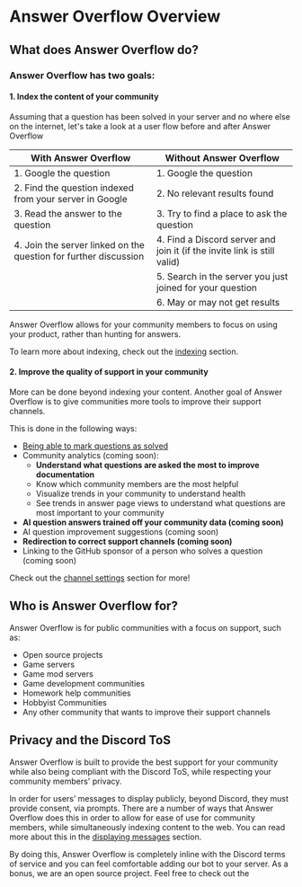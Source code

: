 # Answer Overflow Overview

## What does Answer Overflow do?

### Answer Overflow has two goals:

#### 1. Index the content of your community

Assuming that a question has been solved in your server and no where else on the internet, let's take a look at a user flow before and after Answer Overflow

| With Answer Overflow                                             | Without Answer Overflow                                                  |
| ---------------------------------------------------------------- | ------------------------------------------------------------------------ |
| 1. Google the question                                           | 1. Google the question                                                   |
| 2. Find the question indexed from your server in Google          | 2. No relevant results found                                             |
| 3. Read the answer to the question                               | 3. Try to find a place to ask the question                               |
| 4. Join the server linked on the question for further discussion | 4. Find a Discord server and join it (if the invite link is still valid) |
|                                                                  | 5. Search in the server you just joined for your question                |
|                                                                  | 6. May or may not get results                                            |

Answer Overflow allows for your community members to focus on using your product, rather than hunting for answers.

To learn more about indexing, check out the [indexing](/channel-settings/indexing) section.

#### 2. Improve the quality of support in your community

More can be done beyond indexing your content. Another goal of Answer Overflow is to give communities more tools to improve their support channels.

This is done in the following ways:

- [Being able to mark questions as solved](/channel-settings/mark-solution)
- Community analytics (coming soon):
  - **Understand what questions are asked the most to improve documentation**
  - Know which community members are the most helpful
  - Visualize trends in your community to understand health
  - See trends in answer page views to understand what questions are most important to your community
- **AI question answers trained off your community data (coming soon)**
- AI question improvement suggestions (coming soon)
- **Redirection to correct support channels (coming soon)**
- Linking to the GitHub sponsor of a person who solves a question (coming soon)

Check out the [channel settings](/channel-settings) section for more!

## Who is Answer Overflow for?

Answer Overflow is for public communities with a focus on support, such as:

- Open source projects
- Game servers
- Game mod servers
- Game development communities
- Homework help communities
- Hobbyist Communities
- Any other community that wants to improve their support channels


## Privacy and the Discord ToS

Answer Overflow is built to provide the best support for your community while also being compliant with the Discord ToS, while respecting your community members' privacy.

In order for users’ messages to display publicly, beyond Discord, they must provide consent, via prompts. There are a number of ways that Answer Overflow does this in order to allow for ease of use for community members, while simultaneously indexing content to the web. You can read more about this in the [displaying messages](/user-settings/displaying-messages) section.

By doing this, Answer Overflow is completely inline with the Discord terms of service and you can feel comfortable adding our bot to your server. As a bonus, we are an open source project. Feel free to check out the <NextraStyledLink text="source code" href={GITHUB_LINK}/>
